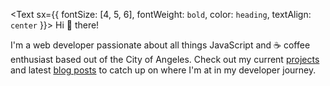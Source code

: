 

<Text sx={{ fontSize: [4, 5, 6], fontWeight: `bold`, color: `heading`, textAlign: `center` }}>
  Hi 👋 there!
</Text>

I'm a web developer passionate about all things JavaScript and ☕ coffee enthusiast based out
of the City of Angeles. Check out my current [projects](#projects) and latest [blog posts](/blog) to catch up on 
where I'm at in my developer journey.